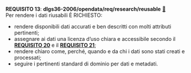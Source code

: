 ::: {#req-13 .callout-important appearance="simple" icon=false .requisito}
[**REQUISITO 13**]{.testo-rosso}: **dlgs36-2006/opendata/req/research/reusable** [🔗](#req-13){.link-req}<br>
Per rendere i dati riusabili È RICHIESTO:

- rendere disponibili dati accurati e ben descritti con molti attributi pertinenti;
- assegnare ai dati una licenza d’uso chiara e accessibile secondo il [**REQUISITO 20**](capitolo-6.qmd#req-20){.testo-rosso} e il [**REQUISITO 21**](capitolo-6.qmd#req-21){.testo-rosso};
- rendere chiaro come, perché, quando e da chi i dati sono stati creati e processati;
- seguire i pertinenti standard di dominio per dati e metadati.

:::
